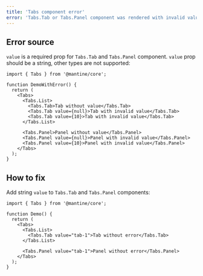```yaml
---
title: 'Tabs component error'
error: 'Tabs.Tab or Tabs.Panel component was rendered with invalid value or without value'
---
```


## Error source

`value` is a required prop for `Tabs.Tab` and `Tabs.Panel` component.
`value` prop should be a string, other types are not supported:

```tsx
import { Tabs } from '@mantine/core';

function DemoWithError() {
  return (
    <Tabs>
      <Tabs.List>
        <Tabs.Tab>Tab without value</Tabs.Tab>
        <Tabs.Tab value={null}>Tab with invalid value</Tabs.Tab>
        <Tabs.Tab value={10}>Tab with invalid value</Tabs.Tab>
      </Tabs.List>

      <Tabs.Panel>Panel without value</Tabs.Panel>
      <Tabs.Panel value={null}>Panel with invalid value</Tabs.Panel>
      <Tabs.Panel value={10}>Panel with invalid value</Tabs.Panel>
    </Tabs>
  );
}
```

## How to fix

Add string `value` to `Tabs.Tab` and `Tabs.Panel` components:

```tsx
import { Tabs } from '@mantine/core';

function Demo() {
  return (
    <Tabs>
      <Tabs.List>
        <Tabs.Tab value="tab-1">Tab without error</Tabs.Tab>
      </Tabs.List>

      <Tabs.Panel value="tab-1">Panel without error</Tabs.Panel>
    </Tabs>
  );
}
```
